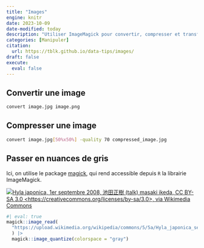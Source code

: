 ```yaml
---
title: "Images"
engine: knitr
date: 2023-10-09
date-modified: today
description: "Utiliser ImageMagick pour convertir, compresser et transformer des images"
categories: [Manipuler]
citation: 
  url: https://tblk.github.io/data-tips/images/ 
draft: false
execute: 
  eval: false
---
```


## Convertir une image

```bash
convert image.jpg image.png
```

## Compresser une image

```bash
convert image.jpg[50%x50%] -quality 70 compressed_image.jpg
```

## Passer en nuances de gris

Ici, on utilise le package [magick](https://cran.r-project.org/web/packages/magick/vignettes/intro.html), qui rend accessible depuis `R` la librairie ImageMagick.

[![Hyla japonica, 1er septembre 2008, 池田正樹 (talk) masaki ikeda, CC BY-SA 3.0 \<https://creativecommons.org/licenses/by-sa/3.0\>, via Wikimedia Commons](https://upload.wikimedia.org/wikipedia/commons/5/5a/Hyla_japonica_sep01.jpg)](https://commons.wikimedia.org/wiki/File:Hyla_japonica_sep01.jpg)

```r
#| eval: true
magick::image_read(
  "https://upload.wikimedia.org/wikipedia/commons/5/5a/Hyla_japonica_sep01.jpg"
  ) |> 
  magick::image_quantize(colorspace = "gray")
```
